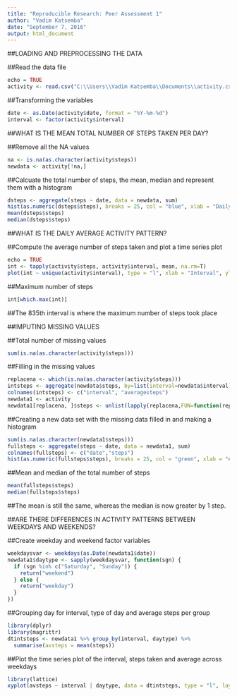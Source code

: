---
title: "Reproducible Research: Peer Assessment 1"
author: "Vadim Katsemba"
date: "September 7, 2016"
output: html_document
---

##LOADING AND PREPROCESSING THE DATA

##Read the data file
```{r}
echo = TRUE
activity <- read.csv("C:\\Users\\Vadim Katsemba\\Documents\\activity.csv")
```

##Transforming the variables
```{r}
date <- as.Date(activity$date, format = "%Y-%m-%d")
interval <- factor(activity$interval)
```

##WHAT IS THE MEAN TOTAL NUMBER OF STEPS TAKEN PER DAY?

##Remove all the NA values
```{r}
na <- is.na(as.character(activity$steps))
newdata <- activity[!na,]
```

##Calcuate the total number of steps, the mean, median and represent them with a histogram 
```{r}
dsteps <- aggregate(steps ~ date, data = newdata, sum)
hist(as.numeric(dsteps$steps), breaks = 25, col = "blue", xlab = "Daily Steps", main = "Total steps taken each day")
mean(dsteps$steps)
median(dsteps$steps)
```

##WHAT IS THE DAILY AVERAGE ACTIVITY PATTERN?

##Compute the average number of steps taken and plot a time series plot
```{r}
echo = TRUE
int <- tapply(activity$steps, activity$interval, mean, na.rm=T)
plot(int ~ unique(activity$interval), type = "l", xlab = "Interval", ylab = "Average Number of Steps", main = "Average Daily Activity Pattern")
```

##Maximum number of steps
```{r}
int[which.max(int)]
```

##The 835th interval is where the maximum number of steps took place

##IMPUTING MISSING VALUES

##Total number of missing values
```{r}
sum(is.na(as.character(activity$steps)))
```

##Filling in the missing values
```{r}
replacena <- which(is.na(as.character(activity$steps)))
intsteps <- aggregate(newdata$steps, by=list(interval=newdata$interval), FUN=mean)
colnames(intsteps) <- c("interval", "averagesteps")
newdata1 <- activity
newdata1[replacena, ]$steps <- unlist(lapply(replacena,FUN=function(replacena) intsteps[activity[replacena,]$interval==intsteps$interval,]$averagesteps))
```

##Creating a new data set with the missing data filled in and making a histogram
```{r}
sum(is.na(as.character(newdata1$steps)))
fullsteps <- aggregate(steps ~ date, data = newdata1, sum)
colnames(fullsteps) <- c("date","steps")
hist(as.numeric(fullsteps$steps), breaks = 25, col = "green", xlab = "# of Steps", main = "Total Number of Steps Taken Each Day")
```

##Mean and median of the total number of steps
```{r}
mean(fullsteps$steps)
median(fullsteps$steps)
```

##The mean is still the same, whereas the median is now greater by 1 step.

##ARE THERE DIFFERENCES IN ACTIVITY PATTERNS BETWEEN WEEKDAYS AND WEEKENDS?

##Create weekday and weekend factor variables
```{r}
weekdaysvar <- weekdays(as.Date(newdata1$date))
newdata1$daytype <- sapply(weekdaysvar, function(sgn) {
  if (sgn %in% c("Saturday", "Sunday")) {
    return("weekend")
  } else {
    return("weekday")
  }
})  
```

##Grouping day for interval, type of day and average steps per group
```{r}
library(dplyr)
library(magrittr)
dtintsteps <- newdata1 %>% group_by(interval, daytype) %>%
  summarise(avsteps = mean(steps))
```

##Plot the time series plot of the interval, steps taken and average across weekdays
```{r}
library(lattice)
xyplot(avsteps ~ interval | daytype, data = dtintsteps, type = "l", layout = c(1,2))
```

